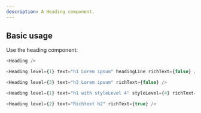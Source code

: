 ```yaml
---
description: A Heading component.
---
```



## Basic usage

Use the heading component:

```js
<Heading />
```

```js live
<Heading level={1} text="h1 Lorem ipsum" headingLine richText={false} />
```

```js live
<Heading level={3} text="h3 Lorem ipsum" richText={false} />
```

```js live
<Heading level={1} text="h1 with styleLevel 4" styleLevel={4} richText={false} />
```

```js live
<Heading level={2} text="Richtext h2" richText={true} />
```
